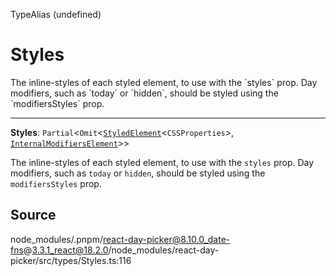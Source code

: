 <SectionTitle>TypeAlias (undefined)</SectionTitle>

# Styles

<Description>
  The inline-styles of each styled element, to use with the `styles` prop. Day
  modifiers, such as `today` or `hidden`, should be styled using the
  `modifiersStyles` prop.
</Description>

---

<a id="undefined" name="undefined"></a>

<SignatureMemberIdentifier>**Styles**: `Partial`\<`Omit`\<[`StyledElement`](/docs/api/type-aliases/StyledElement.md)\<`CSSProperties`\>, [`InternalModifiersElement`](/docs/api/type-aliases/InternalModifiersElement.md)\>\></SignatureMemberIdentifier>

The inline-styles of each styled element, to use with the `styles` prop. Day
modifiers, such as `today` or `hidden`, should be styled using the
`modifiersStyles` prop.

## Source

node_modules/.pnpm/react-day-picker@8.10.0_date-fns@3.3.1_react@18.2.0/node_modules/react-day-picker/src/types/Styles.ts:116
